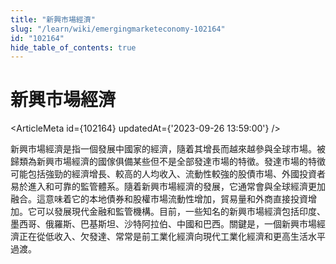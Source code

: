 ```yaml
---
title: "新興市場經濟"
slug: "/learn/wiki/emergingmarketeconomy-102164"
id: "102164"
hide_table_of_contents: true
---
```



# 新興市場經濟

<ArticleMeta id={102164} updatedAt={'2023-09-26 13:59:00'} />
<div className='border-solid border-b border-t-0 my-4 border-[var(--ifm-color-gray-300)]' />

新興市場經濟是指一個發展中國家的經濟，隨着其增長而越來越參與全球市場。被歸類為新興市場經濟的國傢俱備某些但不是全部發達市場的特徵。發達市場的特徵可能包括強勁的經濟增長、較高的人均收入、流動性較強的股債市場、外國投資者易於進入和可靠的監管體系。隨着新興市場經濟的發展，它通常會與全球經濟更加融合。這意味着它的本地債券和股權市場流動性增加，貿易量和外商直接投資增加。它可以發展現代金融和監管機構。目前，一些知名的新興市場經濟包括印度、墨西哥、俄羅斯、巴基斯坦、沙特阿拉伯、中國和巴西。關鍵是，一個新興市場經濟正在從低收入、欠發達、常常是前工業化經濟向現代工業化經濟和更高生活水平過渡。
